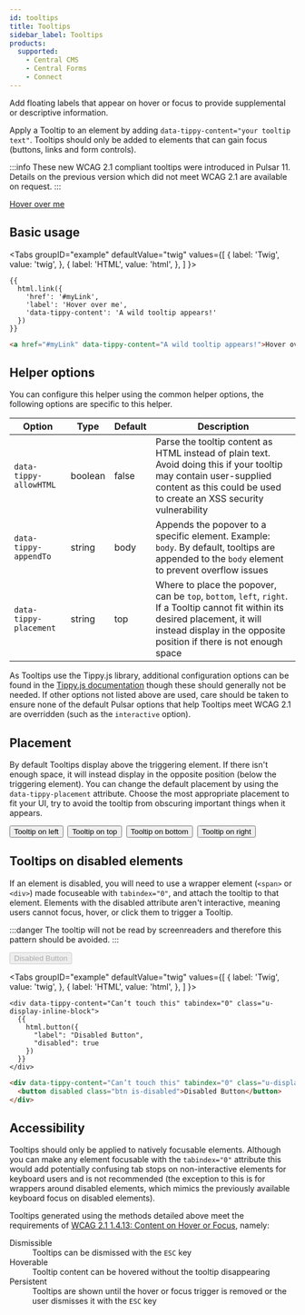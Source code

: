 ```yaml
---
id: tooltips
title: Tooltips
sidebar_label: Tooltips
products:
  supported:
    - Central CMS
    - Central Forms
    - Connect
---
```



Add floating labels that appear on hover or focus to provide supplemental or descriptive information.

Apply a Tooltip to an element by adding `data-tippy-content="your tooltip text"`. Tooltips should only be added to elements that can gain focus (buttons, links and form controls).

:::info
These new WCAG 2.1 compliant tooltips were introduced in Pulsar 11. Details on the previous version which did not meet WCAG 2.1 are available on request.
:::

<div className="d-example">
  <a href="#myLink" data-tippy-content="A wild tooltip appears!">Hover over me</a>
</div>

## Basic usage

<Tabs
  groupID="example"
  defaultValue="twig"
  values={[
    { label: 'Twig', value: 'twig', },
    { label: 'HTML', value: 'html', },
  ]
}>
<TabItem value="twig">

```twig
{{
  html.link({
    'href': '#myLink',
    'label': 'Hover over me',
    'data-tippy-content': 'A wild tooltip appears!'
  })
}}
```

</TabItem>
<TabItem value="html">

```html
<a href="#myLink" data-tippy-content="A wild tooltip appears!">Hover over me</a>
```

</TabItem>
</Tabs>

## Helper options

You can configure this helper using the common helper options, the following options are specific to this helper.

| Option | Type | Default | Description |
| ------ | ---- | ------- | ----------- |
| `data-tippy-allowHTML` | boolean | false | Parse the tooltip content as HTML instead of plain text. Avoid doing this if your tooltip may contain user-supplied content as this could be used to create an XSS security vulnerability |
| `data-tippy-appendTo` | string | body | Appends the popover to a specific element. Example: `body`. By default, tooltips are appended to the `body` element to prevent overflow issues |
| `data-tippy-placement` | string | top | Where to place the popover, can be `top`, `bottom`, `left`, `right`. If a Tooltip cannot fit within its desired placement, it will instead display in the opposite position if there is not enough space |

As Tooltips use the Tippy.js library, additional configuration options can be found in the [Tippy.js documentation](https://atomiks.github.io/tippyjs/all-props/) though these should generally not be needed. If other options not listed above are used, care should be taken to ensure none of the default Pulsar options that help Tooltips meet WCAG 2.1 are overridden (such as the `interactive` option).

## Placement

By default Tooltips display above the triggering element. If there isn't enough space, it will instead display in the opposite position (below the triggering element). You can change the default placement by using the `data-tippy-placement` attribute. Choose the most appropriate placement to fit your UI, try to avoid the tooltip from obscuring important things when it appears.

<div className="d-example">
  <div className="u-text-align-center">
    <button type="button" className="btn btn-default" data-tippy-content="Tooltip on left" data-tippy-placement="left">Tooltip on left</button>&nbsp; <button type="button" className="btn btn-default" data-tippy-content="Tooltip on top">Tooltip on top</button>&nbsp; <button type="button" className="btn btn-default" data-tippy-content="Tooltip on bottom" data-tippy-placement="bottom">Tooltip on bottom</button>&nbsp; <button type="button" className="btn btn-default" data-tippy-content="Tooltip on right" data-tippy-placement="right">Tooltip on right</button>
    </div>
</div>

## Tooltips on disabled elements

If an element is disabled, you will need to use a wrapper element (`<span>` or `<div>`) made focuseable with `tabindex="0"`, and attach the tooltip to that element. Elements with the disabled attribute aren't interactive, meaning users cannot focus, hover, or click them to trigger a Tooltip.

:::danger
The tooltip will not be read by screenreaders and therefore this pattern should be avoided.
:::

<div className="d-example">
  <div data-tippy-content="Can’t touch this" tabIndex="0" className="u-display-inline-block">
    <button disabled className="btn is-disabled">Disabled Button</button>
  </div>
</div>

<Tabs
  groupID="example"
  defaultValue="twig"
  values={[
    { label: 'Twig', value: 'twig', },
    { label: 'HTML', value: 'html', },
  ]
}>
<TabItem value="twig">

```twig
<div data-tippy-content="Can’t touch this" tabindex="0" class="u-display-inline-block">
  {{ 
    html.button({
      "label": "Disabled Button",
      "disabled": true
    })
  }}
</div>
```

</TabItem>
<TabItem value="html">

```html
<div data-tippy-content="Can’t touch this" tabindex="0" class="u-display-inline-block">
  <button disabled class="btn is-disabled">Disabled Button</button>
</div>
```

</TabItem>
</Tabs>

## Accessibility

Tooltips should only be applied to natively focusable elements. Although you can make any element focusable with the `tabindex="0"` attribute this would add potentially confusing tab stops on non-interactive elements for keyboard users and is not recommended (the exception to this is for wrappers around disabled elements, which mimics the previously available keyboard focus on disabled elements).

Tooltips generated using the methods detailed above meet the requirements of [WCAG 2.1 1.4.13: Content on Hover or Focus](https://www.w3.org/WAI/WCAG21/Understanding/content-on-hover-or-focus.html), namely:

<dl>
  <dt>Dismissible</dt>
  <dd>Tooltips can be dismissed with the <code>ESC</code> key</dd>
  <dt>Hoverable</dt>
  <dd>Tooltip content can be hovered without the tooltip disappearing</dd>
  <dt>Persistent</dt>
  <dd>Tooltips are shown until the hover or focus trigger is removed or the user dismisses it with the <code>ESC</code> key</dd>
</dl>
